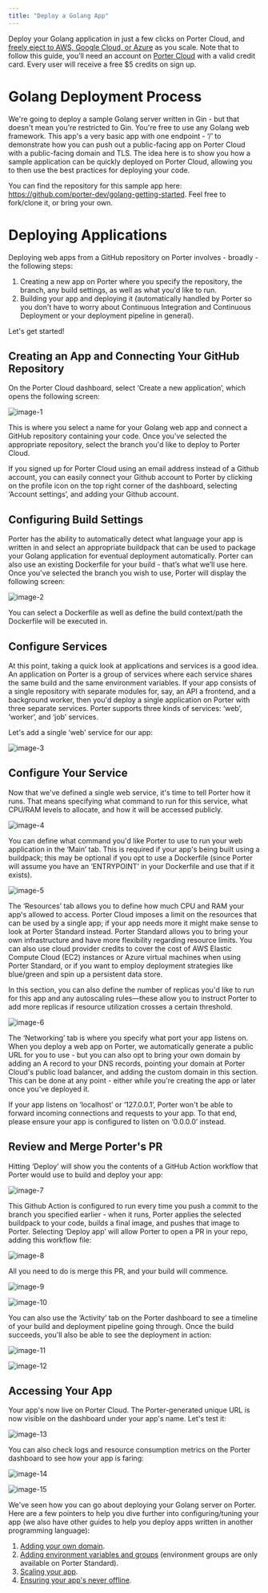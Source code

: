 ```yaml
---
title: "Deploy a Golang App"
---
```


Deploy your Golang application in just a few clicks on Porter Cloud, and [freely eject to AWS, Google Cloud, or Azure](https://docs.porter.run/provision/overview) as you scale. Note that to follow this guide, you’ll need an account on [Porter Cloud](https://porter.run/porter-cloud) with a valid credit card. Every user will receive a free $5 credits on sign up.
# Golang Deployment Process

We're going to deploy a sample Golang server written in Gin - but that doesn't mean you're restricted to Gin. You're free to use any Golang web framework. This app's a very basic app with one endpoint - ‘/’ to demonstrate how you can push out a public-facing app on Porter Cloud with a public-facing domain and TLS. The idea here is to show you how a sample application can be quickly deployed on Porter Cloud, allowing you to then use the best practices for deploying your code. 

You can find the repository for this sample app here: https://github.com/porter-dev/golang-getting-started. Feel free to fork/clone it, or bring your own.

# Deploying Applications

Deploying web apps from a GitHub repository on Porter involves - broadly - the following steps:

1. Creating a new app on Porter where you specify the repository, the branch, any build settings, as well as what you'd like to run.
2. Building your app and deploying it (automatically handled by Porter so you don't have to worry about Continuous Integration and Continuous Deployment or your deployment pipeline in general).

Let's get started!

## Creating an App and Connecting Your GitHub Repository

On the Porter Cloud dashboard, select ‘Create a new application’, which opens the following screen:

![image-1](/images//guides/porter-cloud-golang/golang-image1.png)

This is where you select a name for your Golang web app and connect a GitHub repository containing your code. Once you've selected the appropriate repository, select the branch you'd like to deploy to Porter Cloud. 

<Info>
If you signed up for Porter Cloud using an email address instead of a Github account, you can easily connect your Github account to Porter by clicking on the profile icon on the top right corner of the dashboard, selecting ‘Account settings’, and adding your Github account.
</Info>

## Configuring Build Settings

Porter has the ability to automatically detect what language your app is written in and select an appropriate buildpack that can be used to package your Golang application for eventual deployment automatically. Porter can also use an existing Dockerfile for your build - that’s what we’ll use here. Once you've selected the branch you wish to use, Porter will display the following screen:

![image-2](/images//guides/porter-cloud-golang/golang-image2.png)

You can select a Dockerfile as well as define the build context/path the Dockerfile will be executed in. 

## Configure Services

At this point, taking a quick look at applications and services is a good idea. An application on Porter is a group of services where each service shares the same build and the same environment variables. If your app consists of a single repository with separate modules for, say, an API a frontend, and a background worker, then you'd deploy a single application on Porter with three separate services. Porter supports three kinds of services: ‘web’, ‘worker’, and ‘job’ services. 

Let's add a single ‘web’ service for our app:

![image-3](/images//guides/porter-cloud-golang/golang-image3.png)

## Configure Your Service

Now that we've defined a single web service, it's time to tell Porter how it runs. That means specifying what command to run for this service, what CPU/RAM levels to allocate, and how it will be accessed publicly.

![image-4](/images//guides/porter-cloud-golang/golang-image4.png)

You can define what command you'd like Porter to use to run your web application in the ‘Main’ tab. This is required if your app's being built using a buildpack; this may be optional if you opt to use a Dockerfile (since Porter will assume you have an ‘ENTRYPOINT’ in your Dockerfile and use that if it exists).

![image-5](/images//guides/porter-cloud-golang/golang-image5.png)

The ‘Resources’ tab allows you to define how much CPU and RAM your app's allowed to access. Porter Cloud imposes a limit on the resources that can be used by a single app; if your app needs more it might make sense to look at Porter Standard instead. Porter Standard allows you to bring your own infrastructure and have more flexibility regarding resource limits. You can also use cloud provider credits to cover the cost of AWS Elastic Compute Cloud (EC2) instances or Azure virtual machines when using Porter Standard, or if you want to employ deployment strategies like blue/green and spin up a persistent data store.

In this section, you can also define the number of replicas you'd like to run for this app and any autoscaling rules—these allow you to instruct Porter to add more replicas if resource utilization crosses a certain threshold. 

![image-6](/images//guides/porter-cloud-golang/golang-image6.png)

The ‘Networking’ tab is where you specify what port your app listens on. When you deploy a web app on Porter, we automatically generate a public URL for you to use - but you can also opt to bring your own domain by adding an A record to your DNS records, pointing your domain at Porter Cloud's public load balancer, and adding the custom domain in this section. This can be done at any point - either while you're creating the app or later once you've deployed it. 

<Info>
If your app listens on ‘localhost’ or ‘127.0.0.1’, Porter won't be able to forward incoming connections and requests to your app. To that end, please ensure your app is configured to listen on ‘0.0.0.0’ instead.
</Info>

## Review and Merge Porter's PR

Hitting ‘Deploy’ will show you the contents of a GitHub Action workflow that Porter would use to build and deploy your app:

![image-7](/images//guides/porter-cloud-golang/golang-image7.png)

This Github Action is configured to run every time you push a commit to the branch you specified earlier - when it runs, Porter applies the selected buildpack to your code, builds a final image, and pushes that image to Porter. Selecting ‘Deploy app’ will allow Porter to open a PR in your repo, adding this workflow file:

![image-8](/images//guides/porter-cloud-golang/golang-image8.png)

All you need to do is merge this PR, and your build will commence.

![image-9](/images//guides/porter-cloud-golang/golang-image9.png)

![image-10](/images//guides/porter-cloud-golang/golang-image10.png)

You can also use the ‘Activity’ tab on the Porter dashboard to see a timeline of your build and deployment pipeline going through. Once the build succeeds, you'll also be able to see the deployment in action:

![image-11](/images//guides/porter-cloud-golang/golang-image11.png)

![image-12](/images//guides/porter-cloud-golang/golang-image12.png)

## Accessing Your App

Your app's now live on Porter Cloud. The Porter-generated unique URL is now visible on the dashboard under your app's name. Let's test it:

![image-13](/images//guides/porter-cloud-golang/golang-image13.png)

You can also check logs and resource consumption metrics on the Porter dashboard to see how your app is faring:

![image-14](/images//guides/porter-cloud-golang/golang-image14.png)

![image-15](/images//guides/porter-cloud-golang/golang-image15.png)

We've seen how you can go about deploying your Golang server on Porter. Here are a few pointers to help you dive further into configuring/tuning your app (we also have other guides to help you deploy apps written in another programming language):

1. [Adding your own domain](/configure/custom-domains).
2. [Adding environment variables and groups](/configure/environment-groups) (environment groups are only available on Porter Standard).
3. [Scaling your app](/configure/autoscaling). 
4. [Ensuring your app's never offline](/configure/health-checks). 
